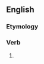 ==English==

===Etymology===
{{suffix|en|comfort|eth|nocat=1}}

===Verb===
{{head|en|verb form}}

# {{en-archaic third-person singular of|comfort}}